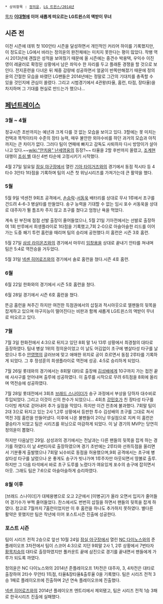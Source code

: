  * 상위항목 : [[정의윤]], [[LG 트윈스/2014년]]

[[목차]]
'''[[이대형]]에 이어 새롭게 떠오르는 LG트윈스의 액받이 무녀'''

== 시즌 전 ==
이전 시즌에 데뷔 첫 100안타 시즌을 달성하면서 개인적인 커리어 하이를 기록했지만, 이 정도로는 LG에서 바라는 정의윤의 완전체에는 미치지 못한다는 평이 많았다. 작뱅 역시 2013년에 괜찮은 성적을 보여줬기 때문에 올 시즌에는 중견수 박용택, 우익수 이진영이 레귤러로 확정된 상황에서 남은 좌익수 한 자리를 두고 플래툰 경쟁을 할 것으로 보인다. 전지훈련을 다녀온 뒤 체중 감량에 성공하면서 얼굴이 반쪽만해졌기 때문에 정의윤의 간절한 모습을 바랬던 LG팬들은 2014년에는 정말로 그간의 기대치를 충족할 수 있을 것인지에 관심이 쏠렸다. 그리고 시범경기에서 4관왕(타율, 홈런, 타점, 장타율)을 차지하며 그 기대를 현실로 만드는가 했으나...

== [[페넌트레이스]] ==
=== 3월 ~ 4월 ===
정규시즌 초반까지는 예년과 크게 다를 것 없는 모습을 보이고 있다. 3할에는 못 미치는 컨택과 똑딱이타자 수준의 장타 능력, 매우 불안한 외야수비를 하던 과거의 모습과 아직까지는 큰 차이가 없다. 그러다 팀이 연패에 빠지고 감독도 사퇴하자 다시 방망이가 살아나고 있다.~~[[wiki:"안치용" 난세영웅]]의 등장?~~ 타율을 2할 후반까지 올렸고, [[조계현]] 대행이 [[조쉬 벨]] 대신 4번 타순에 고정시키기 시작했다. 

4월 27일 일요일 [[잠실 야구장]]에서 열린 [[기아 타이거즈]]와의 경기에서 동점 적시타 등 4타수 3안타 1타점을 기록하며 팀의 시즌 첫 위닝시리즈를 가져가는데 큰 활약을 했다.

=== 5월 ===
5월 9일 넥센전 9회초 공격에서, [[손승락]]-[[서동욱]] 배터리를 상대로 무사 1루에서 초구를 건드려 4-6-3 병살타를 만들었다. 송구 능력을 기대할 수 없는 임시 포수 서동욱을 상대로 대주자가 뛸 틈조차 주지 않고 초구를 쳤다고 엄청난 욕을 먹었다.

계속 된 부진에 점점 선발 출장이 줄어들었으나, 5월 21일 기아전에서는 선발로 출장하여 1회 만루에서 희생플라이로 1타점을 기록했고,7회 2-0으로 아슬아슬한 리드를 이어가는 도중 쐐기 투런 홈런을 때리며 팀의 승리에 공헌했다.이 홈런은 시즌 3호 홈런.

5월 27일 [[삼성 라이온즈]]와의 경기에서 마무리 [[임창용]]을 상대로 끝내기 안타를 쳐내며 팀은 5:4로 역전승을 거두었다.

5월 31일 [[넥센 히어로즈]]와의 경기에서 솔로 홈런을 쳤다.시즌 4호 홈런.

=== 6월 ===
6월 22일 한화와의 경기에서 시즌 5호 홈런을 쳤다.

6월 28일 경기에서 시즌 6호 홈런을 쳤다.

뜬금 홈런을 쳐주긴 하지만 여전한 득점권에서의 삽질과 적시아웃으로 엘펜들의 뒷목을 잡게하고 있으며 야구지능이 떨어진다는 비판과 함께 새롭게 LG트윈스의 액받이 무녀로 떠오르고 있다.

=== 7월 ===
7월 3일 한화전에서 4:3으로 뒤지고 있던 8회 말 1사 13루 상황에서 최경철의 대타로 출장하였다. 팀내 병살 1위의 정의윤이었고 이 날도 어김없이 초구에 병살타성 타구를 날렸으나 투수 [[안영명]]의 글러브에 맞고 애매한 위치로 공이 흐르면서 동점 2루타를 기록하게 되었다. 그 후 정성훈의 희생플라이로 역전에 성공. 4:5로 승리하게 되었다.

7월 26일 롯데와의 경기에서는 8회말 대타로 출장해 [[김성배]]에게 10구까지 가는 접전 끝에 사사구를 얻어내며 출루에 성공하였다. 이 출루를 시작으로 무려 6득점을 8회에 올리며 역전승에 성공하였다.

7월 28일 롯데전에서 3회초 [[브래드 스나이더]]가 송구 과정에서 부상을 당하자 대수비로 투입되었다. 그리고 이것이 신의 한수가 되었으니... 4회초 [[강민호]]가 친 장타성 타구를 다이빙 캐치로 걷어내어 추가 실점을 막았다. 하지만 이건 전초에 불과했다. 7회말 팀이 2대 3으로 뒤지고 있는 2사 1,2루 상황에서 등판한 투수 김성배의 초구를 그대로 쳐서 역전 3점 홈런을 만들어냈다. 이후에 나온 불펜들이 2이닝 무실점으로 지켜 이 홈런은 결승타가 되었고 팀은 시리즈를 위닝으로 마감하게 되었다. 이 날 경기의 MVP는 당연히 정의윤이 뽑혔다.

하지만 다음날인 29일. 삼성과의 경기에서는 전날과는 다른 팬들의 뒷목을 잡게 하는 경기를 하였다.이 날 4번타자로 출장하였으며 경기 초반에는 2루타와 선취득점을 올리면서 기분좋게 출발했으나  7회말  뇌수비로 동점을 허용했으며,9회 공격에서는 초구에 병살타성 타구를 날렸으나 운 좋게도 송구가 빗나가며 1루주자만 아웃되면서 땅볼로 출루.하지만 그 다음 타석에서 바로 초구 도루를 노렸다가 여유있게 포수의 송구에 잡히면서 아웃. 그래도 팀은 7:6으로 아슬아슬하게 승리하였다.

=== 8월 이후 ===
[브래드 스나이더]가 대체용병으로 오고 2군에서 [이병규]가 올라 오면서 입지가 줄어들어 경기수가 부쩍 줄어들었다. 찬스에서도 번번히 삽질을 하면서 팬들의 뒷목을 잡게 하였다. 참고로 7월까지 7홈런이었지만 이 후 홈런을 하나도 추가하지 못하였다. 별다른 활약은 못했지만 팀은 작년에 이어 포스트시즌 진출에 성공한다. 

=== 포스트 시즌 ===
팀이 시리즈 전적 2승으로 앞선 10월 24일 [[잠실 야구장]]에서 열린 [[NC 다이노스]]와의 준플레이오프 3차전에서 팀이 스코어 4:3으로 지던 9회말 2사 1, 2루 상황에서 7번타자 [[황목치승]]의 대타로 출장하였지만 풀카운트 끝에 삼진으로 경기를 끝내면서 팬들에게 가루가 되도록 까였다.

정의윤은 NC 다이노스와의 2014년 준플레이오프 1차전은 대주자, 3, 4차전은 대타로 출장하여 2타수 무안타 1득점, 타율&장타율&출루율 0을 기록했다. 팀은 시리즈 전적 3승 1패로 플레이오프에 진출하며 2년 연속 플레이오프에 진출했다.

[[넥센 히어로즈]]와의 2014년 플레이오프 엔트리에서 제외됐고, 팀은 시리즈 전적 1승 3패로 한국시리즈 진출에 실패했다.
